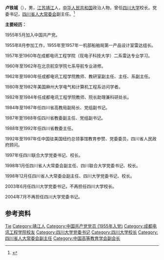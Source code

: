 '''卢铁城'''（{{bd|1936年|}}），男，[[江苏|江苏]][[靖江|靖江]]人，[[中华人民共和国|中华人民共和国]]政治人物，曾任[[四川大学|四川大学]]校长。党委书记，[[四川省人大常委会|四川省人大常委会]]副主任。<ref>{{Cite book|title=中华人民共和国职官志|author=何虎生, 李耀东, 向常福主编|publisher=中国社会出版社|year=2003|isbn=9787800883934|location=北京|pages=}}</ref>

'''主要经历：'''

1955年5月加入中国共产党。

1955年8月参加工作，1955年至1957年一机部船舶局第一产品设计室雷达组长。

1957年至1960年在成都电讯工程学院（现电子科技大学）二系雷达专业学习。

1960年至1962年在北京航空学院七系导航专业进修。

1962年至1980年任成都电讯工程学院教师、教研室副主任、主任、系副主任。

1980年至1982年美国麻州大学电气和计算机工程系访问学者。

1982年至1984年任成都电讯工程学院教师、院长助理兼科研处长。

1984年至1987年任四川省高教局副局长、党组副书记。

1987年至1988年任四川省教委副主任、党组副书记。

1988年至1992年任四川省教委主任。

1992年至1997年任中国驻美国纽约总领事馆教育参赞、党委委员，四川省人民政府顾问。

1997年任四川联合大学党委书记、校长。

1998年1月任四川省人大常委会副主任、四川联合大学党委书记、校长。

1998年12月任四川省人大常委会副主任、四川大学党委书记、校长。

2003年6月任四川大学党委书记，不再担任四川大学校长。

2004年7月不再担任四川大学党委书记。

== 参考资料 ==
{{reflist}}

{{中国人物小作品}}
{{四川大学}}
{{Navboxes 
| title  = 卢铁城在[[中国高等教育学会|中国高等教育学会]]的职务
| list1  =
{{中国高等教育学会第四届理事会}}
{{中国高等教育学会第五届理事会}}
}}

{{Authority control}}
{{DEFAULTSORT:Lu卢}}
[[Category:卢姓|Tie]]
[[Category:靖江人|Category:靖江人]]
[[Category:中国共产党党员_(1955年入党)|Category:中国共产党党员 (1955年入党)]]
[[Category:成都电讯工程学院校友|Category:成都电讯工程学院校友]]
[[Category:四川大学党委书记|Category:四川大学党委书记]]
[[Category:四川大学校长|Category:四川大学校长]]
[[Category:四川省人大常委会副主任|Category:四川省人大常委会副主任]]
[[Category:中国高等教育学会副会长|Category:中国高等教育学会副会长]]